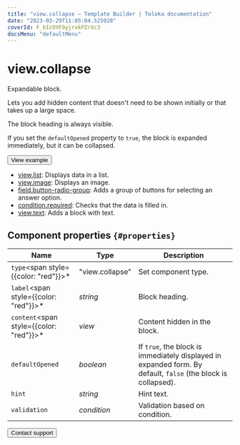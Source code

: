 ```yaml
---
title: "view.collapse — Template Builder | Toloka documentation"
date: "2023-03-29T11:05:04.525928"
coverId: F_bIcOYF9yjrxkPZrXc3
docsMenu: "defaultMenu"
---
```


# view.collapse

Expandable block.

Lets you add hidden content that doesn't need to be shown initially or that takes up a large space.

The block heading is always visible.

If you set the `defaultOpened` property to `true`, the block is expanded immediately, but it can be collapsed.

<Button view="defaultInverse" size="l" type="link" url="https://ya.cc/t/gDyH9YSJ45ubZd">View example</Button>

<Cut title="Components used in the example">

- [view.list](/docs/template-builder/reference/view.list): Displays data in a list.
- [view.image](/docs/template-builder/reference/view.image): Displays an image.
- [field.button-radio-group](/docs/template-builder/reference/field.button-radio-group): Adds a group of buttons for selecting an answer option.
- [condition.required](/docs/template-builder/reference/condition.required): Checks that the data is filled in.
- [view.text](/docs/template-builder/reference/view.text): Adds a block with text.

</Cut>

## Component properties `{#properties}`

**Name** | **Type** | **Description**
----- | ----- | -----
`type`<span style={{color: "red"}}>\*</span> | "view.collapse" | Set component type.
`label`<span style={{color: "red"}}>\*</span> | _string_ | Block heading.
`content`<span style={{color: "red"}}>\*</span> | _view_ | Content hidden in the block.
`defaultOpened` | _boolean_ | If `true`, the block is immediately displayed in expanded form. By default, `false` (the block is collapsed).
`hint` | _string_ | Hint text.
`validation` | _condition_ | Validation based on condition.

<Button view="defaultInverse" size="l" type="link" url="/docs/guide/troubleshooting/support?form-source=template-builder-reference-view-collapse">Contact support</Button>
